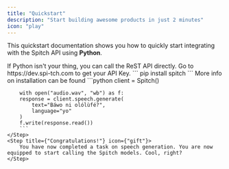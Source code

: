 ```yaml
---
title: "Quickstart"
description: "Start building awesome products in just 2 minutes"
icon: "play"
---
```


This quickstart documentation shows you how to quickly start integrating with the Spitch API using <b>Python</b>.

<Tip>
    If Python isn't your thing, you can call the ReST API directly.
</Tip>

<Steps>
    <Step title={"Get API Key"} icon={"key"}>
        Go to https://dev.spi-tch.com to get your API Key.
    </Step>
    <Step title={"Install the Python library"} icon={"terminal"}>
        ```
        pip install spitch
        ```
        More info on installation can be found
    </Step>
    <Step title={"Sample Code (Python)"} icon={"terminal"}>
        ```python
        client = Spitch()

        with open("audio.wav", "wb") as f:
        response = client.speech.generate(
            text="Báwo ni olólùfé?",
            language="yo"
        )
        f.write(response.read())
        ```
    </Step>
    <Step title={"Congratulations!"} icon={"gift"}>
        You have now completed a task on speech generation. You are now equipped to start calling the Spitch models. Cool, right?
    </Step>
</Steps>

